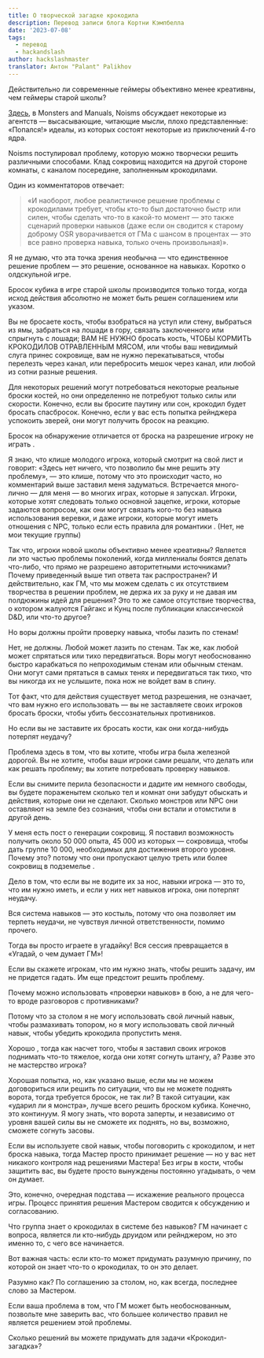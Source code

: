 ```yaml
---
title: О творческой загадке крокодила
description: Перевод записи блога Кортни Кэмпбелла
date: '2023-07-08'
tags:
  - перевод
  - hackandslash
author: hackslashmaster
translator: Антон "Palant" Palikhov
---
```


Действительно ли современные геймеры объективно менее креативны, чем геймеры старой школы?

[Здесь](http://monstersandmanuals.blogspot.com/2011/10/what-am-i-thinking.html), в Monsters and Manuals, Noisms обсуждает некоторые из агентств — высасывающие, читающие мысли, плохо представленные: «Попался!» идеалы, из которых состоят некоторые из приключений 4-го ядра.

Noisms постулировал проблему, которую можно творчески решить различными способами. Клад сокровищ находится на другой стороне комнаты, с каналом посередине, заполненным крокодилами.

Один из комментаторов отвечает:

> «И наоборот, любое реалистичное решение проблемы с крокодилами требует, чтобы кто-то был достаточно быстр или силен, чтобы сделать что-то в какой-то момент — это также сценарий проверки навыков (даже если он сводится к старому доброму OSR уворачивается от ГМа с шансом в процентах — это все равно проверка навыка, только очень произвольная)».

Я не думаю, что эта точка зрения необычна — что единственное решение проблем — это решение, основанное на навыках. Коротко о олдскульной игре.

<Aside>

Бросок кубика в игре старой школы производится только тогда, когда исход действия абсолютно не может быть решен соглашением или указом.

</Aside>

Вы не бросаете кость, чтобы взобраться на уступ или стену, выбраться из ямы, забраться на лошади в гору, связать заключенного или спрыгнуть с лошади; ВАМ НЕ НУЖНО бросать кость, ЧТОБЫ КОРМИТЬ КРОКОДИЛОВ ОТРАВЛЕННЫМ МЯСОМ, или чтобы ваш невидимый слуга принес сокровище, вам не нужно перекатываться, чтобы перелезть через канал, или перебросить мешок через канал, или любой из сотни разные решения.

Для некоторых решений могут потребоваться некоторые реальные броски костей, но они определенно не потребуют только силы или скорости. Конечно, если вы бросите паутину или сон, крокодил будет бросать спасбросок. Конечно, если у вас есть попытка рейнджера успокоить зверей, они могут получить бросок на реакцию.

<Aside>

Бросок на обнаружение отличается от броска на разрешение игроку не играть .

</Aside>

Я знаю, что клише молодого игрока, который смотрит на свой лист и говорит: «Здесь нет ничего, что позволило бы мне решить эту проблему», — это клише, потому что это происходит часто, но комментарий выше заставил меня задуматься. Встречается много-лично — для меня — во многих играх, которые я запускал. Игроки, которые хотят следовать только основной зацепке, игроки, которые задаются вопросом, как они могут связать кого-то без навыка использования веревки, и даже игроки, которые могут иметь отношения с NPC, только если есть правила для романтики . (Нет, не мои текущие группы)

Так что, игроки новой школы объективно менее креативны? Является ли это частью проблемы поколений, когда миллениалы боятся делать что-либо, что прямо не разрешено авторитетными источниками? Почему приведенный выше тип ответа так распространен? И действительно, как ГМ, что мы можем сделать с их отсутствием творчества в решении проблем, не держа их за руку и не давая им полдюжины идей для решения? Это то же самое отсутствие творчества, о котором жалуются Гайгакс и Кунц после публикации классической D&D, или что-то другое?

<Aside>

Но воры должны пройти проверку навыка, чтобы лазить по стенам!

</Aside>

Нет, не должны. Любой может лазить по стенам. Так же, как любой может спрятаться или тихо передвигаться. Воры могут необоснованно быстро карабкаться по непроходимым стенам или обычным стенам. Они могут сами прятаться в самых тенях и передвигаться так тихо, что вы никогда их не услышите, пока нож не войдет вам в спину.

Тот факт, что для действия существует метод разрешения, не означает, что вам нужно его использовать — вы не заставляете своих игроков бросать броски, чтобы убить бессознательных противников.

<Aside>

Но если вы не заставите их бросать кости, как они когда-нибудь потерпят неудачу?

</Aside>

Проблема здесь в том, что вы хотите, чтобы игра была железной дорогой. Вы не хотите, чтобы ваши игроки сами решали, что делать или как решать проблему; вы хотите потребовать проверку навыков.

Если вы снимите перила безопасности и дадите им немного свободы, вы будете пораженытем сколько тел и комнат они забудут обыскать и действия, которые они не сделают. Сколько монстров или NPC они оставляют на земле без сознания, чтобы они встали и отомстили в другой день.

У меня есть пост о генерации сокровищ. Я поставил возможность получить около 50 000 опыта, 45 000 из которых — сокровища, чтобы дать группе 10 000, необходимых для достижения второго уровня. Почему это? потому что они пропускают целую треть или более сокровищ в подземелье .

Дело в том, что если вы не водите их за нос, навыки игрока — это то, что им нужно иметь, и если у них нет навыков игрока, они потерпят неудачу.

Вся система навыков — это костыль, потому что она позволяет им терпеть неудачи, не чувствуя личной ответственности, помимо прочего.

<Aside>

Тогда вы просто играете в угадайку! Вся сессия превращается в «Угадай, о чем думает ГМ»!

</Aside>

Если вы скажете игрокам, что им нужно знать, чтобы решить задачу, им не придется гадать. Им еще предстоит решить проблему.

<Aside>

Почему можно использовать «проверки навыков» в бою, а не для чего-то вроде разговоров с противниками?

</Aside>

Потому что за столом я не могу использовать свой личный навык, чтобы размахивать топором, но я могу использовать свой личный навык, чтобы убедить крокодила пропустить меня.

Хорошо , тогда как насчет того, чтобы я заставил своих игроков поднимать что-то тяжелое, когда они хотят согнуть штангу, а? Разве это не мастерство игрока?

Хорошая попытка, но, как указано выше, если мы не можем договориться или решить по ситуации, что вы не можете поднять ворота, тогда требуется бросок, не так ли? В такой ситуации, как «ударил ли я монстра», лучше всего решить броском кубика. Конечно, это континуум. Я могу знать, что ворота заперты, и независимо от уровня вашей силы вы не сможете их поднять, но вы, возможно, сможете согнуть засовы.

Если вы используете свой навык, чтобы поговорить с крокодилом, и нет броска навыка, тогда Мастер просто принимает решение — но у вас нет никакого контроля над решениями Мастера! Без игры в кости, чтобы защитить вас, вы будете просто вынуждены постоянно угадывать, о чем он думает.

Это, конечно, очередная подстава — искажение реального процесса игры. Процесс принятия решения Мастером сводится к обсуждению и согласованию.

Что группа знает о крокодилах в системе без навыков?
ГМ начинает с вопроса, является ли кто-нибудь друидом или рейнджером, но это именно то, с чего все начинается.

Вот важная часть: если кто-то может придумать разумную причину, по которой он знает что-то о крокодилах, то он это делает.

Разумно как? По соглашению за столом, но, как всегда, последнее слово за Мастером.

Если ваша проблема в том, что ГМ может быть необоснованным, позвольте мне заверить вас, что большее количество правил не является решением этой проблемы.

<Aside>

Сколько решений вы можете придумать для задачи «Крокодил-загадка»?

</Aside>
